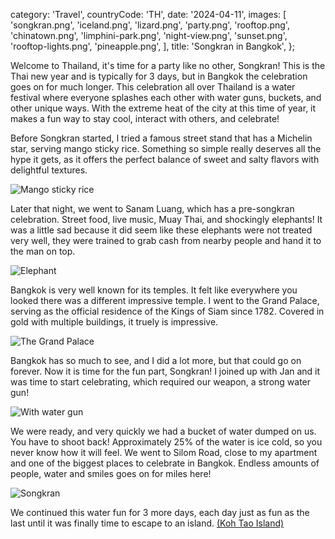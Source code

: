   category: 'Travel',
  countryCode: 'TH',
  date: '2024-04-11',
  images: [
    'songkran.png',
    'iceland.png',
    'lizard.png',
    'party.png',
    'rooftop.png',
    'chinatown.png',
    'limphini-park.png',
    'night-view.png',
    'sunset.png',
    'rooftop-lights.png',
    'pineapple.png',
  ],
  title: 'Songkran in Bangkok',
};

Welcome to Thailand, it's time for a party like no other, Songkran! This is the Thai new year and is typically for 3 days, but in Bangkok the celebration goes on for much longer. This celebration all over Thailand is a water festival where everyone splashes each other with water guns, buckets, and other unique ways. With the extreme heat of the city at this time of year, it makes a fun way to stay cool, interact with others, and celebrate!

Before Songkran started, I tried a famous street stand that has a Michelin star, serving mango sticky rice. Something so simple really deserves all the hype it gets, as it offers the perfect balance of sweet and salty flavors with delightful textures.

![Mango sticky rice](/songkran-bangkok/mango-sticky-rice.png 'Mango sticky rice')

Later that night, we went to Sanam Luang, which has a pre-songkran celebration. Street food, live music, Muay Thai, and shockingly elephants! It was a little sad because it did seem like these elephants were not treated very well, they were trained to grab cash from nearby people and hand it to the man on top.

![Elephant](/songkran-bangkok/elephant.png 'Elephant')

Bangkok is very well known for its temples. It felt like everywhere you looked there was a different impressive temple. I went to the Grand Palace, serving as the official residence of the Kings of Siam since 1782. Covered in gold with multiple buildings, it truely is impressive.

![The Grand Palace](/songkran-bangkok/grand-palace.png 'The Grand Palace')

Bangkok has so much to see, and I did a lot more, but that could go on forever. Now it is time for the fun part, Songkran! I joined up with Jan and it was time to start celebrating, which required our weapon, a strong water gun!

![With water gun](/songkran-bangkok/with-guns.png 'With water gun')

We were ready, and very quickly we had a bucket of water dumped on us. You have to shoot back! Approximately 25% of the water is ice cold, so you never know how it will feel. We went to Silom Road, close to my apartment and one of the biggest places to celebrate in Bangkok. Endless amounts of people, water and smiles goes on for miles here!

![Songkran](/songkran-bangkok/songkran-2.png 'Songkran')

We continued this water fun for 3 more days, each day just as fun as the last until it was finally time to escape to an island. [(Koh Tao Island)](/blog/koh-tao)
